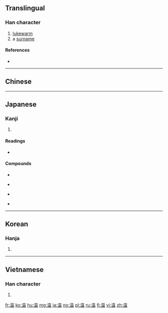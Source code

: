 {{also|溫}}
==Translingual==

===Han character===
{{Han char|rn=85|rad=水|as=09|sn=12|four=|canj=EABT|ids=⿰氵昷}}

# [[lukewarm]]
# a [[surname]]

====References====
* {{Han ref|kx=0634.100|dkj=17774|dj=1041.070|hdz=31675.040|uh=6E29|ud=28201}}

----

==Chinese==
{{zh-see|溫}}

----

==Japanese==

===Kanji===
{{ja-kanji|grade=3|rs=水09|style=s|kyu=溫}}

# {{defn|lang=ja|sort=水09}}

====Readings====
* {{ja-readings|goon=[[おん]] (on)|kanon=[[おん]] (on)|toon=[[うん]] (un)|kun=[[あたたか]] (atataka), [[あたためる]] (atatameru), [[ぬるい]] (nurui), [[ぬくもり]] (nukumori)}}

====Compounds====
{{top4}}
* {{term|温泉||hot spring|tr=おんせん, onsen|lang=ja|sc=Jpan}}
{{mid4}}
* {{term|温かい||[[warm]] (of an object)|tr=あたたかい, atatakai|lang=ja|sc=Jpan}}
{{mid4}}
* {{term|温い||[[lukewarm]], [[tepid]] (of an object)|tr=ぬるい, nurui|lang=ja|sc=Jpan}}
{{mid4}}
* {{term|温もり||[[warmth]]|tr=ぬくもり, nukumori|lang=ja|sc=Jpan}}
{{bottom}}

----

==Korean==

===Hanja===
{{ko-hanja|hangeul=온|eumhun=|rv=on|mr=on|y=on}}

# {{defn|lang=ko|sort=水09}}

----

==Vietnamese==

===Han character===
{{vi-hantu|[[ồn]]|rs=水09}}

# {{defn|lang=vi|sort=水09}}

[[fr:温]]
[[ko:温]]
[[hu:温]]
[[mg:温]]
[[ja:温]]
[[no:温]]
[[pl:温]]
[[ru:温]]
[[fi:温]]
[[vi:温]]
[[zh:温]]